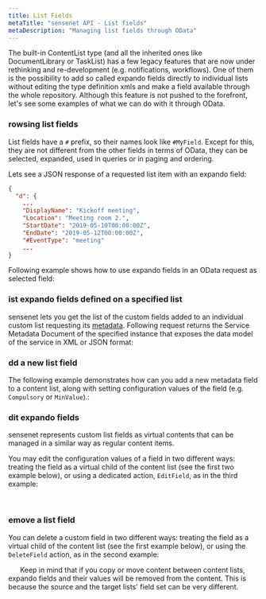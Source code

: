 ```yaml
---
title: List Fields
metaTitle: "sensenet API - List fields"
metaDescription: "Managing list fields through OData"
---
```


The built-in ContentList type (and all the inherited ones like DocumentLibrary or TaskList) has a few legacy features that are now under rethinking and re-development (e.g. notifications, workflows). One of them is the possibility to add so called expando fields directly to individual lists without editing the type definition xmls and make a field available through the whole repository. Although this feature is not pushed to the forefront, let's see some examples of what we can do with it through OData.

### rowsing list fields

List fields have a `#` prefix, so their names look like `#MyField`. Except for this, they are not different from the other fields in terms of OData, they can be selected, expanded, used in queries or in paging and ordering.

Lets see a JSON response of a requested list item with an expando field:

```json
{
  "d": {
    ...
    "DisplayName": "Kickoff meeting",
    "Location": "Meeting room 2.",
    "StartDate": "2019-05-10T00:00:00Z",
    "EndDate": "2019-05-12T00:00:00Z",
    "#EventType": "meeting"
    ...
}
```

Following example shows how to use expando fields in an OData request as selected field:

<tab category="content-management" article="list-fields" example="selectByListField" />

### ist expando fields defined on a specified list

sensenet lets you get the list of the custom fields added to an individual custom list requesting its [metadata](/api-docs/basic-concepts/06-metadata). Following request returns the Service Metadata Document of the specified instance that exposes the data model of the service in XML or JSON format:

<tab category="content-management" article="list-fields" example="metadata" />

### dd a new list field

The following example demonstrates how can you add a new metadata field to a content list, along with setting configuration values of the field (e.g. `Compulsory` or `MinValue`).:

<tab category="content-management" article="list-fields" example="addField" />

### dit expando fields

sensenet represents custom list fields as virtual contents that can be managed in a similar way as regular content items.

You may edit the configuration values of a field in two different ways: treating the field as a virtual child of the content list (see the first two example below), or using a dedicated action, `EditField`, as in the third example:

<tab category="content-management" article="list-fields" example="editFieldVirtualChildPatch" />
&nbsp;
<tab category="content-management" article="list-fields" example="editFieldVirtualChildPut" />
&nbsp;
<tab category="content-management" article="list-fields" example="editFieldWithAction" />

### emove a list field

You can delete a custom field in two different ways: treating the field as a virtual child of the content list (see the first example below), or using the `DeleteField` action, as in the second example:

<tab category="content-management" article="list-fields" example="removeFieldVirtualChild" />
&nbsp;
<tab category="content-management" article="list-fields" example="removeFieldAction" />
&nbsp;
&nbsp;
<note severity="error">Keep in mind that if you copy or move content between content lists, expando fields and their values will be removed from the content. This is because the source and the target lists' field set can be very different.</note>
